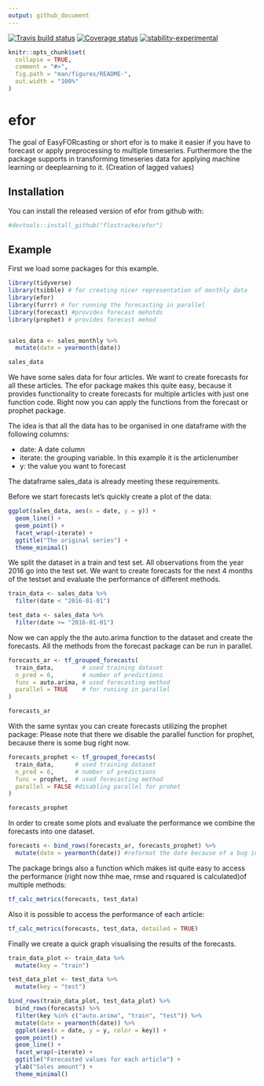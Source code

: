 ```yaml
---
output: github_document
---
```


<!-- README.md is generated from README.Rmd. Please edit that file -->

[![Travis build status](https://travis-ci.org/flostracke/efor.svg?branch=master)](https://travis-ci.org/flostracke/efor)
[![Coverage status](https://codecov.io/gh/flostracke/efor/branch/master/graph/badge.svg)](https://codecov.io/github/flostracke/efor?branch=master)
[![stability-experimental](https://img.shields.io/badge/stability-experimental-orange.svg)](https://github.com/joethorley/stability-badges#experimental)


```r
knitr::opts_chunk$set(
  collapse = TRUE,
  comment = "#>",
  fig.path = "man/figures/README-",
  out.width = "100%"
)
```
# efor

The goal of EasyFORcasting or short efor is to make it easier if you have to forecast or apply preprocessing to multiple timeseries.
Furthermore the the package supports in transforming timeseries data for applying machine learning or deeplearning to it.
(Creation of lagged values)

## Installation

You can install the released version of efor from github with:

``` r
#devtools::install_github("flostracke/efor")
```

## Example

First we load some packages for this example.
```r

library(tidyverse)
library(tsibble) # for creating nicer representation of monthly data
library(efor)
library(furrr) # for running the forecasting in parallel
library(forecast) #provides forecast mehotds
library(prophet) # provides forecast mehod


sales_data <- sales_monthly %>% 
  mutate(date = yearmonth(date))

sales_data
```

We have some sales data for four articles. We want to create forecasts for all 
these articles.
The efor package makes this quite easy, because it provides functionality to 
create forecasts for multiple articles with just one function code. Right now 
you can apply the functions from the forecast or prophet package.

The idea is that all the data has to be organised in one dataframe with the 
following columns:

- date: A date column
- iterate: the grouping variable. In this example it is the articlenumber
- y: the value you want to forecast

The dataframe sales_data is already meeting these requirements.

Before we start forecasts let's quickly create a plot of the data:

```r

ggplot(sales_data, aes(x = date, y = y)) +
  geom_line() +
  geom_point() +
  facet_wrap(~iterate) +
  ggtitle("The original series") +
  theme_minimal() 
```

We split the dataset in a train and test set. All observations from the year 2016
go into the test set. We want to create forecasts for the next 4 months of the 
testset and evaluate the performance of different methods.

```r
train_data <- sales_data %>% 
  filter(date < "2016-01-01")

test_data <- sales_data %>% 
  filter(date >= "2016-01-01")
```

Now we can apply the the auto.arima function to the dataset and create the 
forecasts. All the methods from the forecast package can be run in parallel.

```r
forecasts_ar <- tf_grouped_forecasts(
  train_data,        # used training dataset
  n_pred = 6,        # number of predictions
  func = auto.arima, # used forecasting method
  parallel = TRUE    # for runiing in parallel
)

forecasts_ar
```

With the same syntax you can create forecasts utilizing the prophet package:
Please note that there we disable the parallel function for prophet, because there 
is some bug right now.

```r
forecasts_prophet <- tf_grouped_forecasts(
  train_data,      # used training dataset
  n_pred = 6,      # number of predictions
  func = prophet,  # used forecasting method
  parallel = FALSE #disabling parallel for prohet
)

forecasts_prophet
```

In order to create some plots and evaluate the performance we combine the forecasts
into one dataset.

```r
forecasts <- bind_rows(forecasts_ar, forecasts_prophet) %>% 
  mutate(date = yearmonth(date)) #reformat the date because of a bug in bind_rows
```

The package brings also a function which makes ist quite easy to access the performance (right now thhe mae, rmse and rsquared is calculated)of multiple methods:

```r
tf_calc_metrics(forecasts, test_data)
```

Also it is possible to access the performance of each article:

```r
tf_calc_metrics(forecasts, test_data, detailed = TRUE)
```

Finally we create a quick graph visualising the results of the forecasts.

```r
train_data_plot <- train_data %>% 
  mutate(key = "train")

test_data_plot <- test_data %>% 
  mutate(key = "test")

bind_rows(train_data_plot, test_data_plot) %>% 
  bind_rows(forecasts) %>% 
  filter(key %in% c("auto.arima", "train", "test")) %>% 
  mutate(date = yearmonth(date)) %>% 
  ggplot(aes(x = date, y = y, color = key)) +
  geom_point() +
  geom_line() +
  facet_wrap(~iterate) +
  ggtitle("Forecasted values for each article") +
  ylab("Sales amount") +
  theme_minimal()
```


 
 



